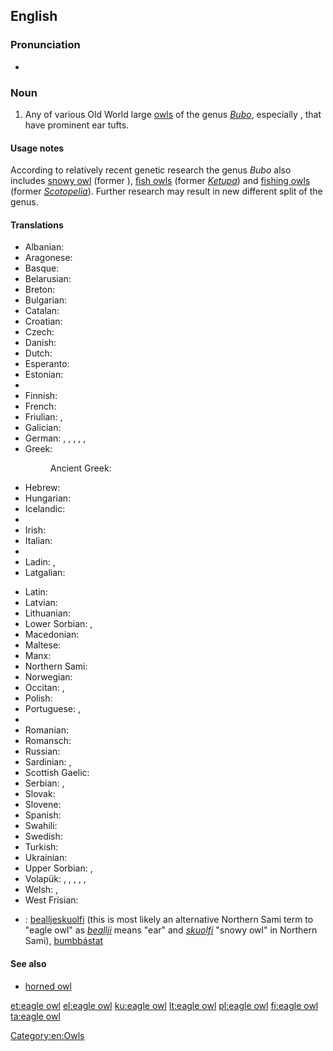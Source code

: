 {{wikipedia}}
==English==

===Pronunciation===
* {{IPA|/ˈiːɡəlˈɑʊl/}}

===Noun===
{{en-noun|head=[[eagle]] [[owl]]}}

# Any of various Old World large [[owl]]s of the genus ''[[Bubo]]'', especially {{taxlink|Bubo bubo|species}}, that have prominent ear tufts.

====Usage notes====
According to relatively recent genetic research the genus ''Bubo'' also includes [[snowy owl]] (former {{taxlink|Nyctea|genus}}), [[fish owl|fish owls]] (former ''[[Ketupa]]'') and [[fishing owl|fishing owls]] (former ''[[Scotopelia]]''). Further research may result in new different split of the genus.

====Translations====
{{trans-top|large owl of genus Bubo}}
* Albanian: {{t|sq|bufi}}
* Aragonese: {{t|an|bobón|m}}
* Basque: {{t|eu|hontz handi}}
* Belarusian: {{t|be|філін|sc=Cyrl}}
* Breton: {{t|br|toud meur}}
* Bulgarian: {{t+|bg|бухал|m|tr=buhal}}
* Catalan: {{t+|ca|duc|m}}
* Croatian: {{t|sh|sova ušara}}
* Czech: {{t+|cs|výr|m}}
* Danish: {{t|da|stor hornugle|c}}
* Dutch: {{t|nl|ehoe|m}}
* Esperanto: {{t|eo|gufo}}
* Estonian: {{t+|et|kassikakk}}
* {{trreq|fo}}
* Finnish: {{t+|fi|huuhkaja}}
* French: {{t|fr|grand duc|m}}
* Friulian: {{t|fur|dűc}}, {{t|fur|dűt}}
* Galician: {{t|gl|bufo real|m}}
* German: {{t+|de|Uhu|m}}, {{qualifier|male}} {{t|de|Uhumännchen|n}}, {{qualifier|female}} {{t|de|Uhuweibchen|n}}, {{qualifier|offspring, young}} {{t|de|Uhuküken|n}}, {{qualifier|offspring, young}} {{t|de|Uhubaby|n}}, {{qualifier|dialectal}} {{t|de|Schuhu|m}}
* Greek: {{t+|el|μπούφος|m|tr=boúfos}}
*: Ancient Greek: {{t|grc|βύας|m|tr=buas}}
* Hebrew: {{t|he|אוח|m|tr=oakh|sc=Hebr}}
* Hungarian: {{t+|hu|uhu}}
* Icelandic: {{t+|is|úfur}}
* {{trreq|id}}
* Irish: {{t|ga|rí-ulchabhán|m}}
* Italian: {{t|it|gufo reale|m}}
* {{trreq|ja}}
* Ladin: {{t|lld|duch}}, {{t|lld|puin}}
* Latgalian: {{t|ltg|opūgs|m}}
{{trans-mid}}
* Latin: {{qualifier|Linnaeus}} {{t|la|Bubo bubo}}
* Latvian: {{t|lv|ūpis}}
* Lithuanian: {{t|lt|didysis apuokas}}
* Lower Sorbian: {{t|dsb|šubut}}, {{t|dsb|wjelika sowa}}
* Macedonian: {{t|mk|голем був|tr=golem buv|sc=Cyrl}}
* Maltese: {{t|mt|kokka imperjali}}
* Manx: {{t|gv|hullad vooar|f}}
* Northern Sami: {{t|se|lidnu}}
* Norwegian: {{t|no|hubro}}
* Occitan: {{t|oc|ducàs}}, {{t|oc|duganelàs}}
* Polish: {{t+|pl|puchacz|m}}
* Portuguese: {{t|pt|bufo-real|m}}, {{t|pt|corujão|m}}
* {{trreq|rom}}
* Romanian: {{t+|ro|bufniță|f}}
* Romansch: {{t|rm|piv grond}}
* Russian: {{t+|ru|филин|m|tr=filin}}
* Sardinian: {{t|sc|cuccu|m}}, {{t|sc|cuccumeu|m}}
* Scottish Gaelic: {{t|gd|cailleach-oidhche-mhòr|f}}
* Serbian: {{t|sh|велика ушара|f}}, {{t|sh|буљина|f}}
* Slovak: {{t|sk|výr skalný|m}}
* Slovene: {{t|sl|velika uharica|f}}
* Spanish: {{t|es|búho real|m}}
* Swahili: {{t|sw|kungwi}}
* Swedish: {{t+|sv|berguv|c}}
* Turkish: {{t+|tr|puhu}}
* Ukrainian: {{t+|uk|пугач|m}}
* Upper Sorbian: {{t|hsb|šubut|m}}, {{t|hsb|pujwuj|m}}
* Volapük: {{qualifier|♂♀}} {{t+|vo|lilalül}}, {{qualifier|♂}} {{t|vo|lilahilül}}, {{qualifier|♀}} {{t|vo|lilajilül}}, {{qualifier|♂♀ offspring}} {{t|vo|lilalülül}}, {{qualifier|♂ offspring}} {{t|vo|lilahilülül}}, {{qualifier|♀ offspring}} {{t|vo|lilajilülül}}
* Welsh: {{t|cy|tylluan fawr}}, {{t|cy|tylluan eryraidd}}
* West Frisian: {{t|fy|oehoe}}
{{trans-bottom}}

{{checktrans-top}}
<!-- Please state what "kind" of Sami these words are and insert them into the above table as being that language -->
* {{ttbc|Sami}}: [[bealljeskuolfi]] (this is most likely an alternative Northern Sami term to "eagle owl" as ''[[beallji]]'' means "ear" and ''[[skuolfi]]'' "snowy owl" in Northern Sami), [[bumbbástat]] 
{{trans-mid}}
{{trans-bottom}}

====See also====
* [[horned owl]]

[[Category:en:Owls]]

[[et:eagle owl]]
[[el:eagle owl]]
[[ku:eagle owl]]
[[lt:eagle owl]]
[[pl:eagle owl]]
[[fi:eagle owl]]
[[ta:eagle owl]]
